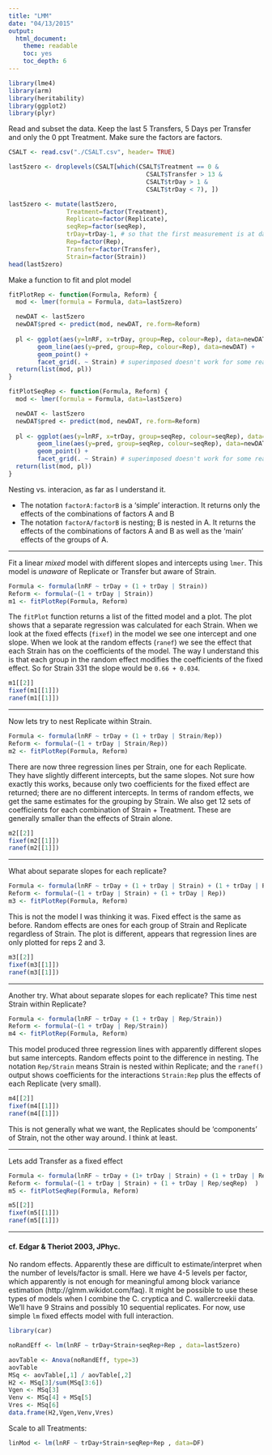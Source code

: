 ```yaml
---
title: "LMM"
date: "04/13/2015"
output: 
  html_document:
    theme: readable
    toc: yes
    toc_depth: 6
---
```


```r
library(lme4)
library(arm)
library(heritability)
library(ggplot2)
library(plyr)
```

Read and subset the data. Keep the last 5 Transfers, 5 Days per Transfer and only the 0 ppt Treatment. Make sure the factors are factors.

```r
CSALT <- read.csv("./CSALT.csv", header= TRUE)

last5zero <- droplevels(CSALT[which(CSALT$Treatment == 0 & 
                                      CSALT$Transfer > 13 & 
                                      CSALT$trDay > 1 & 
                                      CSALT$trDay < 7), ])

last5zero <- mutate(last5zero,
                Treatment=factor(Treatment),
                Replicate=factor(Replicate),
                seqRep=factor(seqRep),
                trDay=trDay-1, # so that the first measurement is at day 1
                Rep=factor(Rep),
                Transfer=factor(Transfer),
                Strain=factor(Strain))
head(last5zero)
```

Make a function to fit and plot model

```r
fitPlotRep <- function(Formula, Reform) {
  mod <- lmer(formula = Formula, data=last5zero)

  newDAT <- last5zero
  newDAT$pred <- predict(mod, newDAT, re.form=Reform)
  
  pl <- ggplot(aes(y=lnRF, x=trDay, group=Rep, colour=Rep), data=newDAT) + 
        geom_line(aes(y=pred, group=Rep, colour=Rep), data=newDAT) + 
        geom_point() +
        facet_grid(. ~ Strain) # superimposed doesn't work for some reason?
  return(list(mod, pl))
}

fitPlotSeqRep <- function(Formula, Reform) {
  mod <- lmer(formula = Formula, data=last5zero)

  newDAT <- last5zero
  newDAT$pred <- predict(mod, newDAT, re.form=Reform)
  
  pl <- ggplot(aes(y=lnRF, x=trDay, group=seqRep, colour=seqRep), data=newDAT) + 
        geom_line(aes(y=pred, group=seqRep, colour=seqRep), data=newDAT) + 
        geom_point() +
        facet_grid(. ~ Strain) # superimposed doesn't work for some reason?
  return(list(mod, pl))
}
```

Nesting vs. interacion, as far as I understand it.
 
  - The notation `factorA:factorB` is a 'simple' interaction. It returns only the effects of the combinations of factors A and B
  - The notation `factorA/factorB` is nesting; B is nested in A. It returns the effects of the combinations of factors A and B as well as the 'main' effects of the groups of A.

* * * 

Fit a linear _mixed_ model with different slopes and intercepts using `lmer`. This model is _unaware_ of Replicate or Transfer but aware of Strain.

```r
Formula <- formula(lnRF ~ trDay + (1 + trDay | Strain))
Reform <- formula(~(1 + trDay | Strain))
m1 <- fitPlotRep(Formula, Reform)
```

The `fitPlot` function returns a list of the fitted model and a plot. The plot shows that a separate regression was calculated for each Strain. When we look at the fixed effects (`fixef`) in the model we see one intercept and one slope. When we look at the random effects (`ranef`) we see the effect that each Strain has on the coefficients of the model. The way I understand this is that each group in the random effect modifies the coefficients of the fixed effect. So for Strain 331 the slope would be `0.66 + 0.034`.

```r
m1[[2]]
fixef(m1[[1]])
ranef(m1[[1]])
```

* * * 

Now lets try to nest Replicate within Strain.

```r
Formula <- formula(lnRF ~ trDay + (1 + trDay | Strain/Rep))
Reform <- formula(~(1 + trDay | Strain/Rep))
m2 <- fitPlotRep(Formula, Reform)
```

There are now three regression lines per Strain, one for each Replicate. They have slightly different intercepts, but the same slopes. Not sure how exactly this works, because only two coefficients for the fixed effect are returned; there are no different intercepts. In terms of random effects, we get the same estimates for the grouping by Strain. We also get 12 sets of coefficients for each combination of Strain + Treatment. These are generally smaller than the effects of Strain alone.

```r
m2[[2]]
fixef(m2[[1]])
ranef(m2[[1]])
```

* * *

What about separate slopes for each replicate?

```r
Formula <- formula(lnRF ~ trDay + (1 + trDay | Strain) + (1 + trDay | Rep))
Reform <- formula(~(1 + trDay | Strain) + (1 + trDay | Rep))
m3 <- fitPlotRep(Formula, Reform)
```

This is not the model I was thinking it was. Fixed effect is the same as before. Random effects are ones for each group of Strain and Replicate regardless of Strain. The plot is different, appears that regression lines are only plotted for reps 2 and 3.

```r
m3[[2]]
fixef(m3[[1]])
ranef(m3[[1]])
```

* * *

Another try. What about separate slopes for each replicate? This time nest Strain within Replicate?

```r
Formula <- formula(lnRF ~ trDay + (1 + trDay | Rep/Strain))
Reform <- formula(~(1 + trDay | Rep/Strain))
m4 <- fitPlotRep(Formula, Reform)
```

This model produced three regression lines with apparently different slopes but same intercepts. Random effects point to the difference in nesting. The notation `Rep/Strain` means Strain is nested within Replicate; and the `ranef()` output shows coefficients for the interactions `Strain:Rep` plus the effects of each Replicate (very small).

```r
m4[[2]]
fixef(m4[[1]])
ranef(m4[[1]])
```

This is not generally what we want, the Replicates should be 'components' of Strain, not the other way around. I think at least.

* * *

Lets add Transfer as a fixed effect

```r
Formula <- formula(lnRF ~ trDay + (1+ trDay | Strain) + (1 + trDay | Rep/seqRep) )
Reform <- formula(~(1 + trDay | Strain) + (1 + trDay | Rep/seqRep)  )
m5 <- fitPlotSeqRep(Formula, Reform)
```

```r
m5[[2]]
fixef(m5[[1]])
ranef(m5[[1]])
```

* * * 

#### cf. Edgar & Theriot 2003, JPhyc.

No random effects. Apparently these are difficult to estimate/interpret when the number of levels/factor is small. Here we have 4-5 levels per factor, which apparently is not enough for meaningful among block variance estimation (http://glmm.wikidot.com/faq). It might be possible to use these types of models when I combine the C. cryptica and C. wallercreekii data. We'll have 9 Strains and possibly 10 sequential replicates. For now, use simple `lm` fixed effects model with full interaction.

```r
library(car)

noRandEff <- lm(lnRF ~ trDay+Strain+seqRep+Rep , data=last5zero)

aovTable <- Anova(noRandEff, type=3)
aovTable
MSq <- aovTable[,1] / aovTable[,2] 
H2 <- MSq[3]/sum(MSq[3:6])
Vgen <- MSq[3]
Venv <- MSq[4] + MSq[5]
Vres <- MSq[6]
data.frame(H2,Vgen,Venv,Vres)
```

Scale to all Treatments:

```r
linMod <- lm(lnRF ~ trDay+Strain+seqRep+Rep , data=DF)

```
